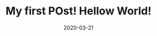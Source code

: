 ---
title: My first POst! Hellow World!
slug: my-first-ost
date: 2020-03-21
featureImage: nature.jpg
excerpt: Lorem ipsum dolor sit amet, consectetur adipiscing elit. Praesent ipsum magna, suscipit non blandit non, vulputate quis felis. Morbi fermentum tellus ut elit facilisis rhoncus. Sed vulputate malesuada ipsum, nec pharetra odio hendrerit at. Morbi egestas, tortor ut cursus condimentum, nunc lorem consequat nibh, at volutpat sapien lorem sed mauris. Praesent vulputate vehicula placerat. Donec eget sapien sem, in semper magna. Aliquam quam nibh, malesuada id placerat ac, luctus malesuada diam. Vestibulum lectus libero, semper ac gravida quis, lacinia ac nibh. Suspendisse scelerisque lacinia nisi, quis auctor risus consequat sed. 
---